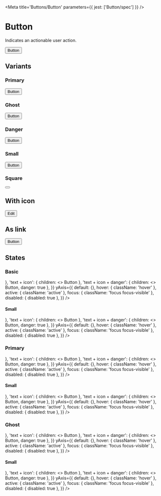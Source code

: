

<Meta title='Buttons/Button' parameters={{ jest: ['Button/spec'] }} />

# Button

Indicates an actionable user action.

<Canvas>
  <Story name='Default'>
    <Button onClick={action('click')}>Button</Button>
  </Story>
</Canvas>

<ArgsTable of={Button} />

## Variants

### Primary

<Canvas>
  <Story name='Primary'>
    <Button primary>Button</Button>
  </Story>
</Canvas>

### Ghost

<Canvas>
  <Story name='Ghost'>
    <Button ghost>Button</Button>
  </Story>
</Canvas>

### Danger

<Canvas>
  <Story name='Danger'>
    <Button danger>Button</Button>
  </Story>
</Canvas>

### Small

<Canvas>
  <Story name='Small'>
    <Button small>Button</Button>
  </Story>
</Canvas>

### Square

<Canvas>
  <Story name='Square'>
    <Button square>
      <Icon name='plus' size='x20' />
    </Button>
  </Story>
</Canvas>

## With icon

<Canvas>
  <Story name='With Icon'>
    <Button>
      <Icon name='edit' size='x16' /> Edit
    </Button>
  </Story>
</Canvas>

## As link

<Canvas>
  <Story name='As Link'>
    <Button is='a' href='https://rocket.chat' external>Button</Button>
  </Story>
</Canvas>

## States

### Basic

<Story name='States'>
  <PropsVariationSection
    component={Button}
    common={{ onClick: action('click') }}
    xAxis={{
      text: { children: 'Button' },
      'square + icon': { square: true, children: <Icon name='circled-arrow-down' size='x20' /> },
      'text + icon': { children: <><Icon name='circled-arrow-down' size='x16' /> Button</> },
      'text + icon + danger': { children: <><Icon name='circled-arrow-down' size='x16' /> Button</>, danger: true },
    }}
    yAxis={{
      default: {},
      hover: { className: 'hover' },
      active: { className: 'active' },
      focus: { className: 'focus focus-visible' },
      disabled: { disabled: true },
    }}
  />
</Story>

#### Small

<Story name='States of Small Variant'>
  <PropsVariationSection
    component={Button}
    common={{ small: true, onClick: action('click') }}
    xAxis={{
      text: { children: 'Button' },
      'square + icon': { square: true, children: <Icon name='circled-arrow-down' size='x16' /> },
      'text + icon': { children: <><Icon name='circled-arrow-down' size='x12' /> Button</> },
      'text + icon + danger': { children: <><Icon name='circled-arrow-down' size='x12' /> Button</>, danger: true },
    }}
    yAxis={{
      default: {},
      hover: { className: 'hover' },
      active: { className: 'active' },
      focus: { className: 'focus focus-visible' },
      disabled: { disabled: true },
    }}
  />
</Story>

### Primary

<Story name='States Of Primary Variant'>
  <PropsVariationSection
    component={Button}
    common={{ primary: true, onClick: action('click') }}
    xAxis={{
      text: { children: 'Button' },
      'square + icon': { square: true, children: <Icon name='circled-arrow-down' size='x20' /> },
      'text + icon': { children: <><Icon name='circled-arrow-down' size='x16' /> Button</> },
      'text + icon + danger': { children: <><Icon name='circled-arrow-down' size='x16' /> Button</>, danger: true },
    }}
    yAxis={{
      default: {},
      hover: { className: 'hover' },
      active: { className: 'active' },
      focus: { className: 'focus focus-visible' },
      disabled: { disabled: true },
    }}
  />
</Story>

#### Small

<Story name='States Of Primary Small Variant'>
  <PropsVariationSection
    component={Button}
    common={{ primary: true, small: true, onClick: action('click') }}
    xAxis={{
      text: { children: 'Button' },
      'square + icon': { square: true, children: <Icon name='circled-arrow-down' size='x16' /> },
      'text + icon': { children: <><Icon name='circled-arrow-down' size='x12' /> Button</> },
      'text + icon + danger': { children: <><Icon name='circled-arrow-down' size='x12' /> Button</>, danger: true },
    }}
    yAxis={{
      default: {},
      hover: { className: 'hover' },
      active: { className: 'active' },
      focus: { className: 'focus focus-visible' },
      disabled: { disabled: true },
    }}
  />
</Story>

### Ghost

<Story name='States Of Ghost Variant'>
  <PropsVariationSection
    component={Button}
    common={{ ghost: true, onClick: action('click') }}
    xAxis={{
      text: { children: 'Button' },
      'square + icon': { square: true, children: <Icon name='circled-arrow-down' size='x20' /> },
      'text + icon': { children: <><Icon name='circled-arrow-down' size='x16' /> Button</> },
      'text + icon + danger': { children: <><Icon name='circled-arrow-down' size='x16' /> Button</>, danger: true },
    }}
    yAxis={{
      default: {},
      hover: { className: 'hover' },
      active: { className: 'active' },
      focus: { className: 'focus focus-visible' },
      disabled: { disabled: true },
    }}
  />
</Story>

#### Small

<Story name='States Of Ghost Small Variant'>
  <PropsVariationSection
    component={Button}
    common={{ ghost: true, small: true, onClick: action('click') }}
    xAxis={{
      text: { children: 'Button' },
      'square + icon': { square: true, children: <Icon name='circled-arrow-down' size='x16' /> },
      'text + icon': { children: <><Icon name='circled-arrow-down' size='x12' /> Button</> },
      'text + icon + danger': { children: <><Icon name='circled-arrow-down' size='x12' /> Button</>, danger: true },
    }}
    yAxis={{
      default: {},
      hover: { className: 'hover' },
      active: { className: 'active' },
      focus: { className: 'focus focus-visible' },
      disabled: { disabled: true },
    }}
  />
</Story>
